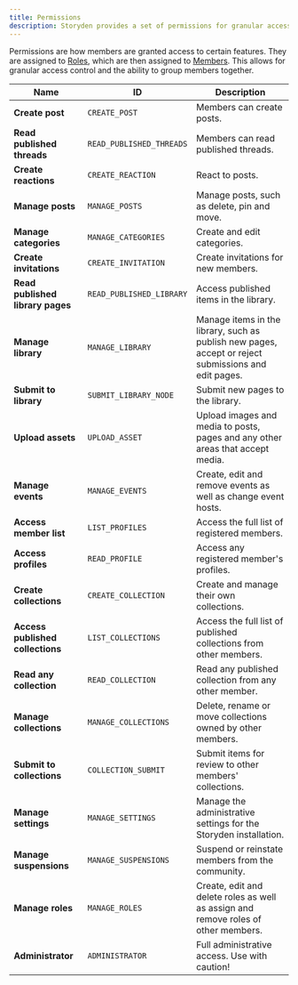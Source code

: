 ```yaml
---
title: Permissions
description: Storyden provides a set of permissions for granular access control via Roles.
---
```


Permissions are how members are granted access to certain features. They are assigned to [Roles](/docs/introduction/members/roles), which are then assigned to [Members](/docs/introduction/members). This allows for granular access control and the ability to group members together.

| Name                             | ID                       | Description                                                                                          |
| -------------------------------- | ------------------------ | ---------------------------------------------------------------------------------------------------- |
| **Create post**                  | `CREATE_POST`            | Members can create posts.                                                                            |
| **Read published threads**       | `READ_PUBLISHED_THREADS` | Members can read published threads.                                                                  |
| **Create reactions**             | `CREATE_REACTION`        | React to posts.                                                                                      |
| **Manage posts**                 | `MANAGE_POSTS`           | Manage posts, such as delete, pin and move.                                                          |
| **Manage categories**            | `MANAGE_CATEGORIES`      | Create and edit categories.                                                                          |
| **Create invitations**           | `CREATE_INVITATION`      | Create invitations for new members.                                                                  |
| **Read published library pages** | `READ_PUBLISHED_LIBRARY` | Access published items in the library.                                                               |
| **Manage library**               | `MANAGE_LIBRARY`         | Manage items in the library, such as publish new pages, accept or reject submissions and edit pages. |
| **Submit to library**            | `SUBMIT_LIBRARY_NODE`    | Submit new pages to the library.                                                                     |
| **Upload assets**                | `UPLOAD_ASSET`           | Upload images and media to posts, pages and any other areas that accept media.                       |
| **Manage events**                | `MANAGE_EVENTS`          | Create, edit and remove events as well as change event hosts.                                        |
| **Access member list**           | `LIST_PROFILES`          | Access the full list of registered members.                                                          |
| **Access profiles**              | `READ_PROFILE`           | Access any registered member's profiles.                                                             |
| **Create collections**           | `CREATE_COLLECTION`      | Create and manage their own collections.                                                             |
| **Access published collections** | `LIST_COLLECTIONS`       | Access the full list of published collections from other members.                                    |
| **Read any collection**          | `READ_COLLECTION`        | Read any published collection from any other member.                                                 |
| **Manage collections**           | `MANAGE_COLLECTIONS`     | Delete, rename or move collections owned by other members.                                           |
| **Submit to collections**        | `COLLECTION_SUBMIT`      | Submit items for review to other members' collections.                                               |
| **Manage settings**              | `MANAGE_SETTINGS`        | Manage the administrative settings for the Storyden installation.                                    |
| **Manage suspensions**           | `MANAGE_SUSPENSIONS`     | Suspend or reinstate members from the community.                                                     |
| **Manage roles**                 | `MANAGE_ROLES`           | Create, edit and delete roles as well as assign and remove roles of other members.                   |
| **Administrator**                | `ADMINISTRATOR`          | Full administrative access. Use with caution!                                                        |

